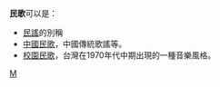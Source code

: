 '''民歌'''可以是：
* [[民謠|民謠]]的別稱
* [[中國民歌|中國民歌]]，中國傳統歌謠等。
* [[校園民歌|校園民歌]]，台灣在1970年代中期出現的一種音樂風格。

{{disambig}}

[[cat:二字大中華地區相關消歧義|M]]